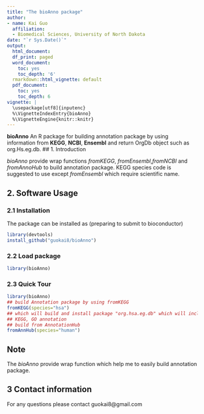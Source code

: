 ```yaml
---
title: "The bioAnno package"
author:
- name: Kai Guo
  affiliation:
  - Biomedical Sciences, University of North Dakota
date: "`r Sys.Date()`"
output:
  html_document:
  df_print: paged
  word_document:
    toc: yes
    toc_depth: '6'
  rmarkdown::html_vignette: default
  pdf_document:
    toc: yes
    toc_depth: 6
vignette: |
  \usepackage[utf8]{inputenc}
  %\VignetteIndexEntry{bioAnno}
  %\VignetteEngine{knitr::knitr}
---
```

__bioAnno__ An R package for building annotation package by using
information from __KEGG__, __NCBI__, __Ensembl__ and return OrgDb object
such as org.Hs.eg.db.
## 1. Introduction

_bioAnno_ provide wrap functions _fromKEGG_, _fromEnsembl_,_fromNCBI_ and _fromAnnoHub_ to
build annotation package. KEGG species code is suggested to use except _fromEnsembl_
which require scientific name.

## 2. Software Usage
### 2.1 Installation
The package can be installed as (preparing to submit to bioconductor)
``` r
library(devtools)
install_github("guokai8/bioAnno")
```
### 2.2 Load package
```r
library(bioAnno)

```

### 2.3 Quick Tour
``` r
library(bioAnno)
## build Annotation package by using fromKEGG
fromKEGG(species="hsa")
## which will build and install package "org.hsa.eg.db" which will include
## KEGG, GO annotation
## build from AnnotationHub
fromAnnHub(species="human")
```
## Note
The _bioAnno_  provide wrap function which help me to
easily build annotation package.

## 3 Contact information

For any questions please contact guokai8@gmail.com

